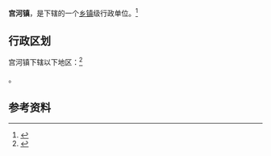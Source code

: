 {{中国乡级行政区|62/10/25/102/000}}

'''宫河镇'''，是{{PRC admin/fullname|62/10/25/102/000|3}}下辖的一个[[乡镇|乡镇]]级行政单位。<ref>{{PRC admin/ref sgc|{{PRC admin/parent|62/10/25/102/000}}}}</ref>

== 行政区划 ==

宫河镇下辖以下地区：<ref>{{PRC admin/ref sgc|62/10/25/102/000}}</ref>

{{PRC admin/children|62/10/25/102/000}}。

== 参考资料 ==

{{reflist}}

{{行政区划小作品}}
{{PRC admin/navcat|62/10/25/102/000}}